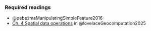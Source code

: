 ### Required readings

-   @pebesmaManipulatingSimpleFeature2016
-   [Ch. 4 Spatial data operations](https://r.geocompx.org/spatial-operations) in @lovelaceGeocomputation2025
